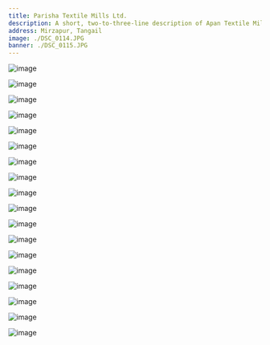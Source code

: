 ```yaml
---
title: Parisha Textile Mills Ltd.
description: A short, two-to-three-line description of Apan Textile Mills Ltd. May include history, land area, production capacity, staff and employees, etc.
address: Mirzapur, Tangail
image: ./DSC_0114.JPG
banner: ./DSC_0115.JPG
---
```


<Row>
<Col>

![image](./DSC_0117.JPG)

</Col>
<Col>

![image](./DSC_0118.JPG)

</Col>
</Row>

<Row>
<Col>

![image](./DSC_0123.JPG)

</Col>
<Col>

![image](./DSC_0127.JPG)

</Col>
</Row>

<Row>
<Col>

![image](./DSC_0151.JPG)

</Col>
<Col>

![image](./DSC_0154.JPG)

</Col>
</Row>

<Row>
<Col>

![image](./DSC_0156.JPG)

</Col>
<Col>

![image](./DSC_0157.JPG)

</Col>
</Row>

<Row>
<Col>

![image](./DSC_0165.JPG)

</Col>
<Col>

![image](./DSC_0170.JPG)

</Col>
</Row>

<Row>
<Col>

![image](./DSC_0228.JPG)

</Col>
<Col>

![image](./IMG20210224170141.jpg)

</Col>
</Row>

<Row>
<Col>

![image](./IMG20210224170249.jpg)

</Col>
<Col>

![image](./IMG20210224170614.jpg)

</Col>
</Row>

<Row>
<Col>

![image](./IMG20210224170620.jpg)

</Col>
<Col>

![image](./IMG20210224170720.jpg)

</Col>
</Row>

<Row>
<Col>

![image](./IMG20210224170745.jpg)

</Col>
<Col>

![image](./IMG20210224170941.jpg)

</Col>
</Row>
